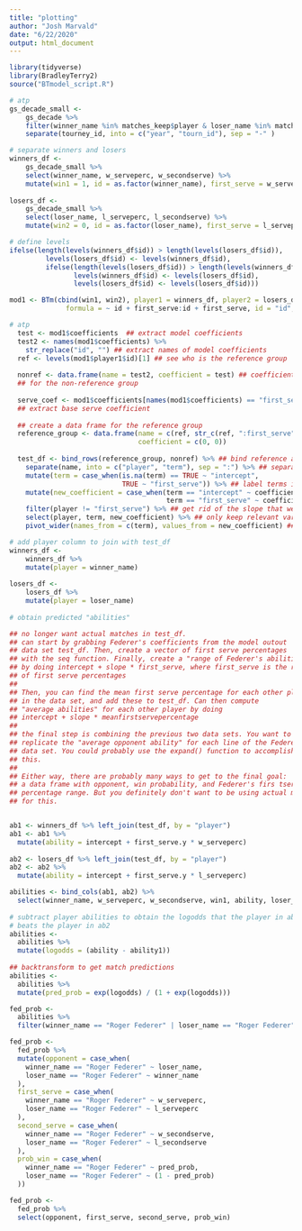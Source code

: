 ```yaml
---
title: "plotting"
author: "Josh Marvald"
date: "6/22/2020"
output: html_document
---
```




```r
library(tidyverse)
library(BradleyTerry2)
source("BTmodel_script.R")
```



```r
# atp
gs_decade_small <- 
    gs_decade %>%
    filter(winner_name %in% matches_keep$player & loser_name %in% matches_keep$player) %>%
    separate(tourney_id, into = c("year", "tourn_id"), sep = "-" )

# separate winners and losers
winners_df <-
    gs_decade_small %>%
    select(winner_name, w_serveperc, w_secondserve) %>%
    mutate(win1 = 1, id = as.factor(winner_name), first_serve = w_serveperc)
  
losers_df <-
    gs_decade_small %>%
    select(loser_name, l_serveperc, l_secondserve) %>%
    mutate(win2 = 0, id = as.factor(loser_name), first_serve = l_serveperc) 

# define levels
ifelse(length(levels(winners_df$id)) > length(levels(losers_df$id)), 
         levels(losers_df$id) <- levels(winners_df$id), 
         ifelse(length(levels(losers_df$id)) > length(levels(winners_df$id)),
                levels(winners_df$id) <- levels(losers_df$id),
                levels(losers_df$id) <- levels(losers_df$id)))

mod1 <- BTm(cbind(win1, win2), player1 = winners_df, player2 = losers_df, 
              formula = ~ id + first_serve:id + first_serve, id = "id", data = gs_decade_small)
```


```r
# atp
  test <- mod1$coefficients  ## extract model coefficients
  test2 <- names(mod1$coefficients) %>%
    str_replace("id", "") ## extract names of model coefficients
  ref <- levels(mod1$player1$id)[1] ## see who is the reference group
  
  nonref <- data.frame(name = test2, coefficient = test) ## coefficients
  ## for the non-reference group
  
  serve_coef <- mod1$coefficients[names(mod1$coefficients) == "first_serve"]
  ## extract base serve coefficient
  
  ## create a data frame for the reference group
  reference_group <- data.frame(name = c(ref, str_c(ref, ":first_serve")),
                                coefficient = c(0, 0))
  
  test_df <- bind_rows(reference_group, nonref) %>% ## bind reference and non-reference coefficients
    separate(name, into = c("player", "term"), sep = ":") %>% ## separate names from the interaction with serve percentage
    mutate(term = case_when(is.na(term) == TRUE ~ "intercept",
                            TRUE ~ "first_serve")) %>% ## label terms intercept for intercepts and first_serve for slopes
    mutate(new_coefficient = case_when(term == "intercept" ~ coefficient,
                                       term == "first_serve" ~ coefficient + serve_coef)) %>% ## define the slope by adding the serve coefficient to the value of first_serve for a particular player (similar to what you would do in STAT 213 when you had an interaction between a categorical and quantitative variable and you wanted to make predictions)
    filter(player != "first_serve") %>% ## get rid of the slope that we just added: it's useless now
    select(player, term, new_coefficient) %>% ## only keep relevant variables
    pivot_wider(names_from = c(term), values_from = new_coefficient) ## tidy up by having each player occupy his own row
```

```r
# add player column to join with test_df
winners_df <-
    winners_df %>%
    mutate(player = winner_name) 
  
losers_df <-
    losers_df %>%
    mutate(player = loser_name)
  
# obtain predicted "abilities"

## no longer want actual matches in test_df. 
## can start by grabbing Federer's coefficients from the model outout
## data set test_df. Then, create a vector of first serve percentages
## with the seq function. Finally, create a "range of Federer's abilities"
## by doing intercept + slope * first_serve, where first_serve is the range
## of first serve percentages
## 
## Then, you can find the mean first serve percentage for each other player
## in the data set, and add these to test_df. Can then compute
## "average abilities" for each other player by doing 
## intercept + slope * meanfirstservepercentage
## 
## the final step is combining the previous two data sets. You want to 
## replicate the "average opponent ability" for each line of the Federer 
## data set. You could probably use the expand() function to accomplish
## this. 
## 
## Either way, there are probably many ways to get to the final goal:
## a data frame with opponent, win probability, and Federer's firs tserve 
## percentage range. But you definitely don't want to be using actual matches
## for this.


ab1 <- winners_df %>% left_join(test_df, by = "player") 
ab1 <- ab1 %>%
  mutate(ability = intercept + first_serve.y * w_serveperc)
  
ab2 <- losers_df %>% left_join(test_df, by = "player")
ab2 <- ab2 %>%
  mutate(ability = intercept + first_serve.y * l_serveperc)

abilities <- bind_cols(ab1, ab2) %>%
  select(winner_name, w_serveperc, w_secondserve, win1, ability, loser_name, l_serveperc, l_secondserve, win2, ability1)
  
# subtract player abilities to obtain the logodds that the player in ab1
# beats the player in ab2
abilities <-
  abilities %>%
  mutate(logodds = (ability - ability1))
  
## backtransform to get match predictions
abilities <-
  abilities %>%
  mutate(pred_prob = exp(logodds) / (1 + exp(logodds)))
```



```r
fed_prob <-
  abilities %>%
  filter(winner_name == "Roger Federer" | loser_name == "Roger Federer")

fed_prob <-
  fed_prob %>%
  mutate(opponent = case_when(
    winner_name == "Roger Federer" ~ loser_name,
    loser_name == "Roger Federer" ~ winner_name
  ), 
  first_serve = case_when(
    winner_name == "Roger Federer" ~ w_serveperc,
    loser_name == "Roger Federer" ~ l_serveperc
  ),
  second_serve = case_when(
    winner_name == "Roger Federer" ~ w_secondserve,
    loser_name == "Roger Federer" ~ l_secondserve
  ),
  prob_win = case_when(
    winner_name == "Roger Federer" ~ pred_prob,
    loser_name == "Roger Federer" ~ (1 - pred_prob)
  ))

fed_prob <-
  fed_prob %>%
  select(opponent, first_serve, second_serve, prob_win)
```








